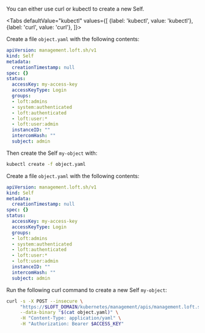 

You can either use curl or kubectl to create a new Self.

<Tabs
    defaultValue="kubectl"
    values={[
      {label: 'kubectl', value: 'kubectl'},
      {label: 'curl', value: 'curl'},
    ]}>
  <TabItem value="kubectl">


Create a file `object.yaml` with the following contents:
```yaml
apiVersion: management.loft.sh/v1
kind: Self
metadata:
  creationTimestamp: null
spec: {}
status:
  accessKey: my-access-key
  accessKeyType: Login
  groups:
  - loft:admins
  - system:authenticated
  - loft:authenticated
  - loft:user:*
  - loft:user:admin
  instanceID: ""
  intercomHash: ""
  subject: admin

```

Then create the Self `my-object` with:
```bash
kubectl create -f object.yaml 
```


  </TabItem>
  <TabItem value="curl">


Create a file `object.yaml` with the following contents:
```yaml
apiVersion: management.loft.sh/v1
kind: Self
metadata:
  creationTimestamp: null
spec: {}
status:
  accessKey: my-access-key
  accessKeyType: Login
  groups:
  - loft:admins
  - system:authenticated
  - loft:authenticated
  - loft:user:*
  - loft:user:admin
  instanceID: ""
  intercomHash: ""
  subject: admin

```

Run the following curl command to create a new Self `my-object`:
```bash
curl -s -X POST --insecure \
     "https://$LOFT_DOMAIN/kubernetes/management/apis/management.loft.sh/v1/selves" \
     --data-binary "$(cat object.yaml)" \
     -H "Content-Type: application/yaml" \
     -H "Authorization: Bearer $ACCESS_KEY"
```


  </TabItem>
</Tabs>
